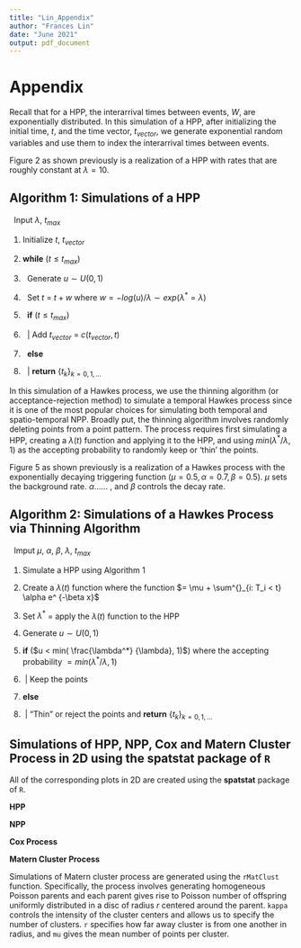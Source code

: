```yaml
---
title: "Lin_Appendix"
author: "Frances Lin"
date: "June 2021"
output: pdf_document
---
```


# Appendix

Recall that for a HPP, the interarrival times between events, $W$, are exponentially distributed. In this simulation of a HPP, after initializing the initial time, $t$, and the time vector, $t_{vector}$, we generate exponential random variables and use them to index the interarrival times between events.

Figure 2 as shown previously is a realization of a HPP with rates that are roughly constant at $\lambda = 10$.

## Algorithm 1: Simulations of a HPP

\begin{center}\rule{6in}{0.4pt}\end{center}

\ \ Input $\lambda$, $t_{max}$

1. Initialize $t$, $t_{vector}$

2. **while** ($t \leq t_{max}$)

3. \ \ Generate $u \sim U(0,1)$

4. \ \ Set $t_{}$ = $t + w$ where $w = - log(u)/ \lambda \sim exp(\lambda^{*} = \lambda)$ 

5. \ \ **if** ($t_{} \leq t_{max}$)

6. \ \ | Add $t_{vector}$ = $c(t_{vector}, t_{})$

6. \ \ **else**

7. \ \ | **return** $\{t_{k}\}_{k = 0, 1,... }$

\begin{center}\rule{6in}{0.4pt}\end{center}

In this simulation of a Hawkes process, we use the thinning algorithm (or acceptance-rejection method) to simulate a temporal Hawkes process since it is one of the most popular choices for simulating both temporal and spatio-temporal NPP. Broadly put, the thinning algorithm involves randomly deleting points from a point pattern. The process requires first simulating a HPP, creating a $\lambda(t)$ function and applying it to the HPP, and using $min( {\lambda^*} / {\lambda}, 1)$ as the accepting probability to randomly keep or 'thin' the points.

Figure 5 as shown previously is a realization of a Hawkes process with the exponentially decaying triggering function ($\mu = 0.5, \alpha = 0.7, \beta = 0.5$). $\mu$ sets the background rate. $\alpha$...... , and $\beta$ controls the decay rate.

## Algorithm 2: Simulations of a Hawkes Process via Thinning Algorithm

\begin{center}\rule{6in}{0.4pt}\end{center}

\ \ Imput $\mu$, $\alpha$, $\beta$, $\lambda$, $t_{max}$

1. Simulate a HPP using Algorithm 1

2. Create a $\lambda(t)$ function where the function $= \mu + \sum^{}_{i: T_i < t} \alpha e^ {-\beta x}$

3. Set $\lambda^*$ = apply the $\lambda(t)$ function to the HPP

4. Generate $u \sim U(0,1)$

5. **if** ($u < min( \frac{\lambda^*} {\lambda}, 1)$) where the accepting probability $= min( {\lambda^*} / {\lambda}, 1)$

6. \ | Keep the points

7. **else**

8. \ | "Thin" or reject the points and **return** $\{t_{k}\}_{k = 0, 1,... }$

\begin{center}\rule{6in}{0.4pt}\end{center}

## Simulations of HPP, NPP, Cox and Matern Cluster Process in 2D using the **spatstat** package of `R`

All of the corresponding plots in 2D are created using the **spatstat** package of `R`.

**HPP**

**NPP**

**Cox Process**

**Matern Cluster Process**

Simulations of Matern cluster process are generated using the `rMatClust` function. Specifically, the process involves generating homogeneous Poisson parents and each parent gives rise to Poisson number of offspring uniformly distributed in a disc of radius $r$ centered around the parent. `kappa` controls the intensity of the cluster centers and allows us to specify the number of clusters. `r` specifies how far away cluster is from one another in radius, and `mu` gives the mean number of points per cluster.



